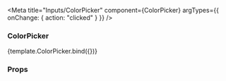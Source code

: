 
<Meta
  title="Inputs/ColorPicker"
  component={ColorPicker}
  argTypes={{ onChange: { action: "clicked" } }}
/>

### ColorPicker

<Canvas>
  <Story name="Main">{template.ColorPicker.bind({})}</Story>
</Canvas>

### Props

<ArgsTable of={ColorPicker} />
